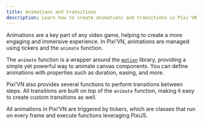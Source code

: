 ```yaml
---
title: Animations and transitions
description: Learn how to create animations and transitions in Pixi'VN using the animate function and tickers.
---
```


Animations are a key part of any video game, helping to create a more engaging and immersive experience. In Pixi’VN, animations are managed using tickers and the `animate` function.

The <DynamicLink href="/start/canvas-motion">`animate`</DynamicLink> function is a wrapper around the [`motion`](https://motion.dev/) library, providing a simple yet powerful way to animate canvas components. You can define animations with properties such as duration, easing, and more.

Pixi’VN also provides several functions to perform <DynamicLink href="/start/canvas-transition">transitions</DynamicLink> between steps. All transitions are built on top of the `animate` function, making it easy to create custom transitions as well.

All animations in Pixi’VN are triggered by <DynamicLink href="/start/canvas-tickers">tickers</DynamicLink>, which are classes that run on every frame and execute functions leveraging PixiJS.
